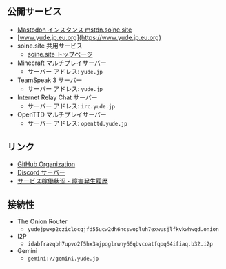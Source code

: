 ## 公開サービス

- [Mastodon インスタンス mstdn.soine.site](https://mstdn.soine.site)
- [www.yude.jp.eu.org](https://www.yude.jp.eu.org)
- soine.site 共用サービス
    - [soine.site トップページ](https://soine.site)
- Minecraft マルチプレイサーバー
    - サーバー アドレス: `yude.jp`
- TeamSpeak 3 サーバー
    - サーバー アドレス: `yude.jp`
- Internet Relay Chat サーバー
    - サーバー アドレス: `irc.yude.jp`
- OpenTTD マルチプレイサーバー
    - サーバー アドレス: `openttd.yude.jp`

## リンク

- [GitHub Organization](https://github.com/yudejp)
- [Discord サーバー](https://github.com/yudejp)
- [サービス稼働状況・障害発生履歴](https://status.yude.jp)

## 接続性

- The Onion Router
    - `yudejpwxp2cziclocqjfd55ucw2dh6ncswopluh7exwusjlfkvkwhwqd.onion`
- I2P
    - `idabfrazqbh7upvo2f5hx3ajpqglrwny66qbvcoatfqoq64ifiaq.b32.i2p`
- Gemini
    - `gemini://gemini.yude.jp`
